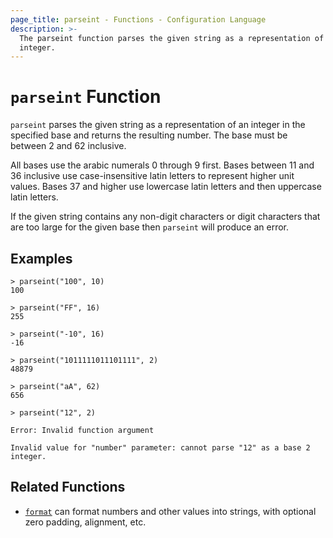 ```yaml
---
page_title: parseint - Functions - Configuration Language
description: >-
  The parseint function parses the given string as a representation of an
  integer.
---
```


# `parseint` Function

`parseint` parses the given string as a representation of an integer in
the specified base and returns the resulting number. The base must be between 2
and 62 inclusive.

All bases use the arabic numerals 0 through 9 first. Bases between 11 and 36
inclusive use case-insensitive latin letters to represent higher unit values.
Bases 37 and higher use lowercase latin letters and then uppercase latin
letters.

If the given string contains any non-digit characters or digit characters that
are too large for the given base then `parseint` will produce an error.

## Examples

```
> parseint("100", 10)
100

> parseint("FF", 16)
255

> parseint("-10", 16)
-16

> parseint("1011111011101111", 2)
48879

> parseint("aA", 62)
656

> parseint("12", 2)

Error: Invalid function argument

Invalid value for "number" parameter: cannot parse "12" as a base 2 integer.
```

## Related Functions

* [`format`](/mnptu/language/functions/format) can format numbers and other values into strings,
  with optional zero padding, alignment, etc.
